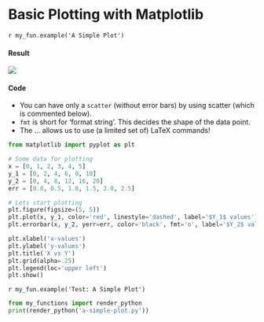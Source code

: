 # Basic Plotting with Matplotlib

`r my_fun.example('A Simple Plot')`

#### Result {-}

![](./imgs/simple-01.png)

#### Code {-}

- You can have only a `scatter` (without error bars) by using scatter (which is commented below).
- `fmt` is short for ‘format string’. This decides the shape of the data point.
- The $…$ allows us to use (a limited set of) LaTeX commands!

```python
from matplotlib import pyplot as plt

# Some data for plotting
x = [0, 1, 2, 3, 4, 5]
y_1 = [0, 2, 4, 6, 8, 10]
y_2 = [0, 4, 8, 12, 16, 20]
err = [0.0, 0.5, 1.0, 1.5, 2.0, 2.5]

# Lets start plotting
plt.figure(figsize=(5, 5))
plt.plot(x, y_1, color='red', linestyle='dashed', label='$Y_1$ values')
plt.errorbar(x, y_2, yerr=err, color='black', fmt='o', label='$Y_2$ values')

plt.xlabel('x-values')
plt.ylabel('y-values')
plt.title('X vs Y')
plt.grid(alpha=.25)
plt.legend(loc='upper left')
plt.show()

```

`r my_fun.example('Test: A Simple Plot')`

```python
from my_functions import render_python
print(render_python('a-simple-plot.py'))
```
